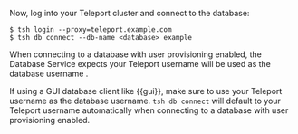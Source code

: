 Now, log into your Teleport cluster and connect to the database:

```code
$ tsh login --proxy=teleport.example.com
$ tsh db connect --db-name <database> example
```

<Admonition type="note" title="Database Username">
When connecting to a database with user provisioning enabled, the Database
Service expects your Teleport username will be used as the database username .

If using a GUI database client like {{gui}}, make sure to use your Teleport
username as the database username. `tsh db connect` will default to your
Teleport username automatically when connecting to a database with user
provisioning enabled.
</Admonition>

